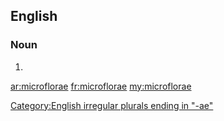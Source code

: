 ==English==

===Noun===
{{infl|en}}

# {{irregular plural of|microflora}}

[[Category:English irregular plurals ending in "-ae"]]

[[ar:microflorae]]
[[fr:microflorae]]
[[my:microflorae]]